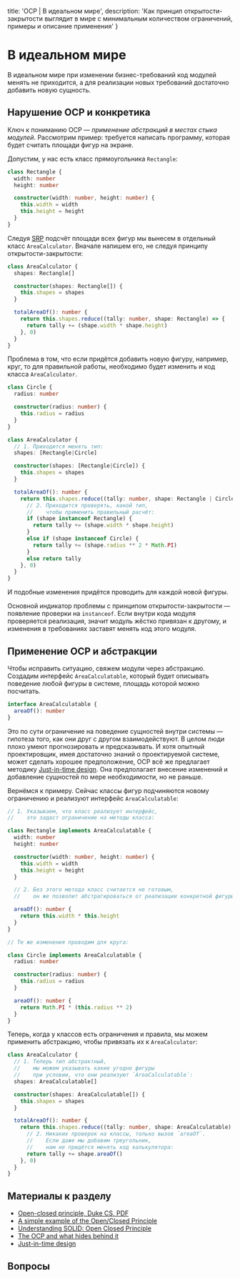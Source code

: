 
  title: 'OCP | В идеальном мире',
  description: 'Как принцип открытости-закрытости выглядит в мире с минимальным количеством ограничений, примеры и описание применения'
}


# В идеальном мире

В идеальном мире при изменении бизнес-требований код модулей менять не приходится, а для реализации новых требований достаточно добавить новую сущность.

## Нарушение OCP и конкретика

Ключ к пониманию OCP — _применение абстракций в местах стыка модулей_. Рассмотрим пример: требуется написать программу, которая будет считать площади фигур на экране.

Допустим, у нас есть класс прямоугольника `Rectangle`:

```ts
class Rectangle {
  width: number
  height: number

  constructor(width: number, height: number) {
    this.width = width
    this.height = height
  }
}
```

Следуя [SRP](/srp) подсчёт площади всех фигур мы вынесем в отдельный класс `AreaCalculator`. Вначале напишем его, не следуя принципу открытости-закрытости:

```ts
class AreaCalculator {
  shapes: Rectangle[]

  constructor(shapes: Rectangle[]) {
    this.shapes = shapes
  }

  totalAreaOf(): number {
    return this.shapes.reduce((tally: number, shape: Rectangle) => {
      return tally += (shape.width * shape.height)
    }, 0)
  }
}
```

Проблема в том, что если придётся добавить новую фигуру, например, круг, то для правильной работы, необходимо будет изменить и код класса `AreaCalculator`.

```ts
class Circle {
  radius: number

  constructor(radius: number) {
    this.radius = radius
  }
}

class AreaCalculator {
  // 1. Приходится менять тип:
  shapes: [Rectangle|Circle]

  constructor(shapes: [Rectangle|Circle]) {
    this.shapes = shapes
  }

  totalAreaOf(): number {
    return this.shapes.reduce((tally: number, shape: Rectangle | Circle) => {
      // 2. Приходится проверять, какой тип,
      //    чтобы применить правильный расчёт:
      if (shape instanceof Rectangle) {
        return tally += (shape.width * shape.height)
      }
      else if (shape instanceof Circle) {
        return tally += (shape.radius ** 2 * Math.PI)
      }
      else return tally
    }, 0)
  }
}
```

И подобные изменения придётся проводить для каждой новой фигуры.

Основной индикатор проблемы с принципом открытости-закрытости — появление проверки на `instanceof`. Если внутри кода модуля проверяется реализация, значит модуль жёстко привязан к другому, и изменения в требованиях заставят менять код этого модуля.

## Применение OCP и абстракции

Чтобы исправить ситуацию, свяжем модули через абстракцию. Создадим интерфейс `AreaCalculatable`, который будет описывать поведение любой фигуры в системе, площадь которой можно посчитать.

```ts
interface AreaCalculatable {
  areaOf(): number
}
```

Это по сути ограничение на поведение сущностей внутри системы — гипотеза того, как они друг с другом взаимодействуют. В целом люди плохо умеют прогнозировать и предсказывать. И хотя опытный проектировщик, имея достаточно знаний о проектируемой системе, может сделать хорошее предположение, OCP всё же предлагает методику [Just-in-time design](https://agiledesign.org/2015/01/18/jit-just-in-time-and-software-development/). Она предполагает внесение изменений и добавление сущностей по мере необходимости, но не раньше.

Вернёмся к примеру. Сейчас классы фигур подчиняются новому ограничению и реализуют интерфейс `AreaCalculatable`:

```ts
// 1. Указываем, что класс реализует интерфейс,
//    это задаст ограничение на методы класса:

class Rectangle implements AreaCalculatable {
  width: number
  height: number

  constructor(width: number, height: number) {
    this.width = width
    this.height = height
  }

  // 2. Без этого метода класс считается не готовым,
  //    он же позволит абстрагироваться от реализации конкретной фигуры:

  areaOf(): number {
    return this.width * this.height
  }
}

// Те же изменения проводим для круга:

class Circle implements AreaCalculatable {
  radius: number

  constructor(radius: number) {
    this.radius = radius
  }

  areaOf(): number {
    return Math.PI * (this.radius ** 2)
  }
}
```

Теперь, когда у классов есть ограничения и правила, мы можем применить абстракцию, чтобы привязать их к `AreaCalculator`:

```ts
class AreaCalculator {
  // 1. Теперь тип абстрактный,
  //    мы можем указывать какие угодно фигуры
  //    при условии, что они реализуют `AreaCalculatable`:
  shapes: AreaCalculatable[]

  constructor(shapes: AreaCalculatable[]) {
    this.shapes = shapes
  }

  totalAreaOf(): number {
    return this.shapes.reduce((tally: number, shape: AreaCalculatable) => {
      // 2. Никаких проверок на классы, только вызов `areaOf`.
      //    Если даже мы добавим треугольник,
      //    нам не придётся менять код калькулятора:
      return tally += shape.areaOf()
    }, 0)
  }
}
```

## Материалы к разделу
- [Open-closed principle, Duke CS, PDF](https://www2.cs.duke.edu/courses/fall07/cps108/papers/ocp.pdf)
- [A simple example of the Open/Closed Principle](http://joelabrahamsson.com/a-simple-example-of-the-openclosed-principle/)
- [Understanding SOLID: Open Closed Principle](https://codeburst.io/understanding-solid-principles-open-closed-principle-e2b588b6491f)
- [The OCP and what hides behind it](https://hackernoon.com/the-open-closed-principle-c3dc45419784)
- [Just-in-time design](https://agiledesign.org/2015/01/18/jit-just-in-time-and-software-development/)

## Вопросы
<Quiz name='ocp-ideal-1' />
<Quiz name='ocp-ideal-2' />
<Quiz name='ocp-ideal-3' />
<Quiz name='ocp-ideal-4' />
